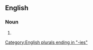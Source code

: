 ==English==

===Noun===
{{head|en|noun plural form}}

# {{plural of|dodecarchy|lang=en}}

[[Category:English plurals ending in "-ies"]]